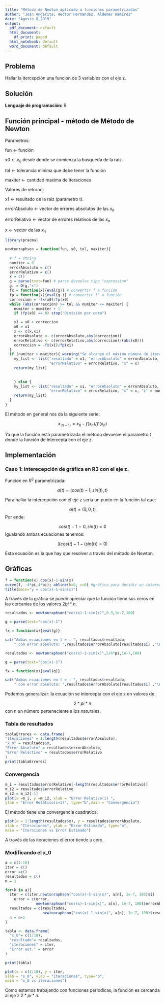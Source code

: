 ```yaml
---
title: "Método de Newton aplicado a funciones parametrizadas"
author: "Juan Angarita, Hector Hernandez, Aldemar Ramirez"
date: "Agosto 8,2019"
output:
  pdf_document: default
  html_document:
    df_print: paged
  html_notebook: default
  word_document: default
---
```


## Problema

Hallar la itercepción una función de 3 variables con el eje z.

## Solución 

**Lenguaje de programación:** R

## Función principal - método de Método de Newton

Parametros:

fun <- función

x0 <- $x_0$ desde donde se comienza la busqueda de la raiz.

tol <- tolerancia minima que debe tener la función

maxiter <- cantidad maxima de iteraciones

Valores de retorno:

x1 <- resultado de la raiz (parametro t).

errorAbsoluto <- vector de errores absolutos de las $x_n$

errorRelativo <- vector de errores relativos de las $x_n$

x <- vector de las $x_n$

```r

library(pracma)

newtonraphson = function(fun, x0, tol, maxiter){
  
  # f = string
  numiter = 0
  errorAbsoluto = c()
  errorRelativo = c()
  x = c()
  g = parse(text=fun) # parse devuelve tipo "expression"
  g. = D(g,"x")
  fx = function(x){eval(g)} # convertir f a función
  fp = function(x){eval(g.)} # convertir f’ a función
  correccion = -fx(x0)/fp(x0)
  while (abs(correccion) >= tol && numiter <= maxiter) {
    numiter = numiter + 1
    if (fp(x0) == 0) stop("División por cero")

    x1 = x0 + correccion
    x0 = x1
    x <- c(x,x1)
    errorAbsoluto <- c(errorAbsoluto,abs(correccion))
    errorRelativo <- c(errorRelativo,abs(correccion)/(abs(x0)))
    correccion = -fx(x1)/fp(x1)
  }
  if (numiter > maxiter){ warning("Se alcanzó el máximo número de iteraciones.")
    my_list <- list("resultado" = x1, "errorAbsoluto" = errorAbsoluto,
                    "errorRelativo" = errorRelativo, "x" = x)
    return(my_list)
  
    
    } else {
    my_list <- list("resultado" = x1, "errorAbsoluto" = errorAbsoluto,
                    "errorRelativo" = errorRelativo, "x" = x, "i" = numiter)
    return(my_list)
  }
}
```

El método en general nos da la siguiente serie:

$$x_{(n+1)} = x_n-f(x_n)/f'(x_n)$$

Ya que la función está parametrizada el método devuelve el parametro t donde la función de intercepta con el eje z.


## Implementación

### Caso 1: interecepción de gráfica en R3 con el eje z.

Funcion en $R^3$ parametrizada:

$$a(t) = (cos(t)-1,sin(t),t)$$

Para hallar la intercepción con el eje z seria un punto en la función tal que:

$$a(t) = (0,0,t)$$
Por ende:

$$cos(t)-1 = 0, sin(t) = 0$$
Igualando ambas ecuaciones tenemos:

$$((cos(t)-1 - (sin(t)) = 0)$$

Esta ecuación es la que hay que resolver a través del método de Newton.

## Gráficas

```r
f = function(x) cos(x)-1-sin(x)
curve(f, -4*pi,4*pi); abline(h=0, v=0) #gráfico para decidir un intervalo
title(main="y = cos(x)-1-sin(x)")
```

A través de la gráfica se puede apreciar que la función tiene sus ceros en las cercanias de los valores $2pi*n$.

```r
resultados <- newtonraphson("cos(x)-1-sin(x)",0.9,1e-7,100)

g = parse(text="cos(x)-1") 

fx = function(x){eval(g)}

cat("Ambas ecuaciones en t = : ", resultados$resultado,
    " con error absoluto: ",resultados$errorAbsoluto[resultados$i] ,"\n")

resultados <- newtonraphson("cos(x)-1-sin(x)",5/6*pi,1e-7,100)

g = parse(text="cos(x)-1") 

fx = function(x){eval(g)}

cat("Ambas ecuaciones en t = : ", resultados$resultado,
    " con error absoluto: ",resultados$errorAbsoluto[resultados$i] ,"\n")
```
Podemos generalizar: la ecuación se intercepta con el eje z en valores de:

$$2*pi*n$$
con n un número perteneciente a los naturales.

### Tabla de resultados

```r
tablaErrores <- data.frame(
"Iteraciones" = 1:length(resultados$errorAbsoluto),
"x_n" = resultados$x,
"Error Absoluto" = resultados$errorAbsoluto,
"Error Relactivo" = resultados$errorRelativo
)
print(tablaErrores)
```


### Convergencia

```r
m_i = resultados$errorRelativo[-length(resultados$errorRelativo)]
m_i2 = resultados$errorRelativo
m_i2 = m_i2[-1]
plot(x =m_i, y =m_i2, xlab = "Error Relativo(i) ",
ylab = "Error Relativo(i+1)", type="b",main = "Convergencia")
```


El método tiene una convergencia cuadratica.

```r
plot(x = 1:length(resultados$x), y = resultados$errorAbsoluto,
xlab = "Iteraciones", ylab = "Error Estimado", type="b",
main = "Iteraciones vs Error Estimado")
```

A través de las iteraciones el error tiende a cero.

### Modificando el x_0

```r
a = c(1:10)
iter = c()
error =c()
resultados = c()
n = 1

for(k in a){
  iter = c(iter,newtonraphson("cos(x)-1-sin(x)", a[n], 1e-7, 100)$i)
    error = c(error,
              newtonraphson("cos(x)-1-sin(x)", a[n], 1e-7, 100)$errorAbsoluto[iter[n]])
  resultados = c(resultados,
                 newtonraphson("cos(x)-1-sin(x)", a[n], 1e-7, 100)$resultado)
  n = n+1
}

tabla <- data.frame(
  "x_0"= c(1:10),
  "resultado"= resultados,
  "iteraciones" = iter,
  "Error est." = error
)

print(tabla)
```

```r
plot(x = c(1:10), y = iter,
xlab = "x_0", ylab = "iteraciones", type="b",
main = "x_0 vs iteraciones")
```

Como estamos trabajando con funciones periodicas, la función es cercanda al eje z $2*pi*n$.